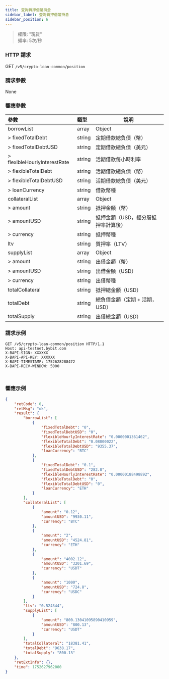 ```yaml
---
title: 查詢質押借幣持倉
sidebar_label: 查詢質押借幣持倉
sidebar_position: 6
---
```

> 權限: "現貨"<br/>
> 頻率: 5次/秒

### HTTP 請求
GET `/v5/crypto-loan-common/position`

### 請求參數
None

### 響應參數
| 參數 | 類型 | 說明|
|:----- |:-----|----- |
|borrowList|array|Object|
|> fixedTotalDebt|string |定期借款總負債（幣）|
|> fixedTotalDebtUSD|string |定期借款總負債（美元）|
|> flexibleHourlyInterestRate|string|活期借款每小時利率|
|> flexibleTotalDebt|string |活期借款總負債（幣）|
|> flexibleTotalDebtUSD|string |活期借款總負債（美元）|
|> loanCurrency|string |借款幣種|
|collateralList|array|Object|
|> amount|string |抵押金額（幣）|
|> amountUSD|string |抵押金額（USD，經分層抵押率計算後）|
|> currency|string |抵押幣種|
|ltv|string|質押率（LTV）|
|supplyList|array|Object|
|> amount|string |出借金額（幣）|
|> amountUSD|string |出借金額（USD）|
|> currency|string |出借幣種|
|totalCollateral|string|抵押總金額（USD）|
|totalDebt|string|總負債金額（定期 + 活期，USD）|
|totalSupply|string|出借總金額（USD）|

### 請求示例

<Tabs groupId="programming-languages">
<TabItem value="http" label="HTTP">

```http
GET /v5/crypto-loan-common/position HTTP/1.1
Host: api-testnet.bybit.com
X-BAPI-SIGN: XXXXXX
X-BAPI-API-KEY: XXXXXX
X-BAPI-TIMESTAMP: 1752628288472
X-BAPI-RECV-WINDOW: 5000
```

</TabItem>
<TabItem value="python" label="Python">

```python

```

</TabItem>

<TabItem value="Node" label="Node.js">

```n4js

```

</TabItem>
</Tabs>

### 響應示例

```json
{
    "retCode": 0,
    "retMsg": "ok",
    "result": {
        "borrowList": [
            {
                "fixedTotalDebt": "0",
                "fixedTotalDebtUSD": "0",
                "flexibleHourlyInterestRate": "0.0000001361462",
                "flexibleTotalDebt": "0.08800022",
                "flexibleTotalDebtUSD": "9355.37",
                "loanCurrency": "BTC"
            },
            {
                "fixedTotalDebt": "0.1",
                "fixedTotalDebtUSD": "282.8",
                "flexibleHourlyInterestRate": "0.00000188498892",
                "flexibleTotalDebt": "0",
                "flexibleTotalDebtUSD": "0",
                "loanCurrency": "ETH"
            }
        ],
        "collateralList": [
            {
                "amount": "0.12",
                "amountUSD": "9930.11",
                "currency": "BTC"
            },
            {
                "amount": "2",
                "amountUSD": "4524.81",
                "currency": "ETH"
            },
            {
                "amount": "4002.12",
                "amountUSD": "3201.69",
                "currency": "USDT"
            },
            {
                "amount": "1000",
                "amountUSD": "724.8",
                "currency": "USDC"
            }
        ],
        "ltv": "0.524344",
        "supplyList": [
            {
                "amount": "800.13041095890410959",
                "amountUSD": "800.13",
                "currency": "USDT"
            }
        ],
        "totalCollateral": "18381.41",
        "totalDebt": "9638.17",
        "totalSupply": "800.13"
    },
    "retExtInfo": {},
    "time": 1752627962000
}
```
